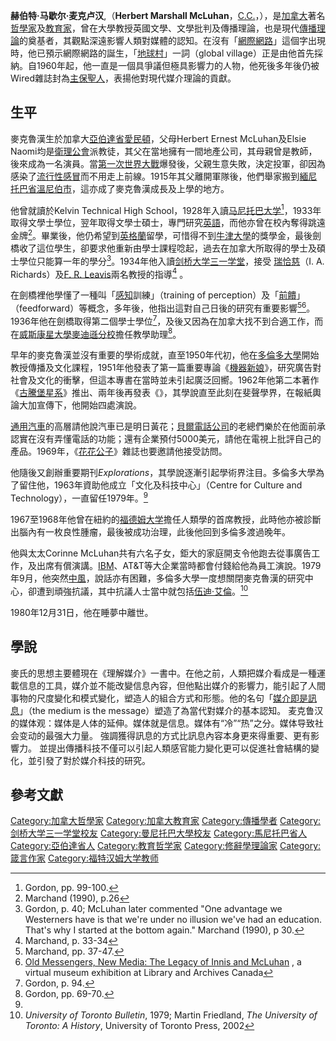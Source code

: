 {{noteTA
|1=zh-cn:马歇尔·麦克卢汉;zh-hant:馬素·麥克魯漢;
|2=zh-cn:麦克卢汉;zh-hant:麥克魯漢;
}}
{{Infobox Person |
  name   = 马歇尔·麦克卢汉<br />（Marshall McLuhan） |
  image = Marshall McLuhan.jpg |
  birth_date  = {{birth date|1911|7|21|mf=y}} |
  birth_place = {{CAN}}[[亞伯達省|亞伯達省]][[愛民頓|愛民頓]] |
  death_date  = {{death date and age|1980|12|31|1911|7|21|mf=y}} |
  death_place = {{CAN}}[[安大略省|安大略省]][[多倫多|多倫多]] |
  alma_mater  = [[曼尼托巴大學|曼尼托巴大學]]<br />[[劍橋大學三一學堂|劍橋大學三一學堂]] |
 }}

'''赫伯特·马歇尔·麦克卢汉''',（'''Herbert Marshall McLuhan'''，[[Order_of_Canada|C.C.]]，{{bd|1911年|7月21日|1980年|12月31日|catIdx=M}}），是[[加拿大|加拿大]]著名[[哲學家|哲學家]]及[[教育家|教育家]]，曾在大學教授英國文學、文學批判及傳播理論，也是現代[[傳播學|傳播理論]]的奠基者，其觀點深遠影響人類對媒體的認知。在沒有「[[網際網路|網際網路]]」這個字出現時，他已預示網際網路的誕生，「[[地球村|地球村]]」一詞（global village）正是由他首先採納。自1960年起，他一直是一個具爭議但極具影響力的人物，他死後多年後仍被Wired雜誌封為[[主保聖人|主保聖人]]，表揚他對現代媒介理論的貢獻。

== 生平 ==
麥克魯漢生於加拿大[[亞伯達省|亞伯達省]][[愛民頓|愛民頓]]，父母Herbert Ernest McLuhan及Elsie Naomi均是[[衛理公會|衛理公會]]派教徒，其父在當地擁有一間地產公司，其母親曾是教師，後來成為一名演員。當[[第一次世界大戰|第一次世界大戰]]爆發後，父親生意失敗，決定投軍，卻因為感染了[[流行性感冒|流行性感冒]]而不用走上前線。1915年其父離開軍隊後，他們舉家搬到[[緬尼托巴省|緬尼托巴省]][[溫尼伯市|溫尼伯市]]，這亦成了麥克魯漢成長及上學的地方。

他曾就讀於Kelvin Technical High School，1928年入讀[[马尼托巴大学|马尼托巴大学]]<ref>Gordon, pp. 99-100.</ref>，1933年取得文學士學位，翌年取得文學士碩士，專門研究[[英語|英語]]，而他亦曾在校內奪得跳遠金牌<ref>Marchand (1990), p.26</ref>。畢業後，他仍希望到[[英格蘭|英格蘭]]留學，可惜得不到[[牛津大學|牛津大學]]的獎學金，最後劍橋收了這位學生，卻要求他重新由學士課程唸起，過去在加拿大所取得的學士及碩士學位只能算一年的學分<ref>Gordon, p. 40; McLuhan later commented  "One advantage we Westerners have is that we're under no illusion we've had an education.  That's why I started at the bottom again."  Marchand (1990), p 30.</ref>。1934年他入讀[[剑桥大学三一学堂|剑桥大学三一学堂]]，接受 [[瑞恰慈|瑞恰慈]]（I. A. Richards）及[[F._R._Leavis|F. R. Leavis]]兩名教授的指導<ref>Marchand, p. 33-34</ref> 。

在劍橋裡他學懂了一種叫「[[感知|感知]]訓練」（training of perception）及「[[前饋|前饋]]」（feedforward）等概念，多年後，他指出這對自己日後的研究有重要影響<ref>Marchand, pp. 37-47.</ref><ref name="LAC">[http://www.collectionscanada.ca/innis-mcluhan/ Old Messengers, New Media: The Legacy of Innis and McLuhan] {{Wayback|url=http://www.collectionscanada.ca/innis-mcluhan/ |date=20171019012924 }}, a virtual museum exhibition at Library and Archives Canada</ref>。1936年他在劍橋取得第二個學士學位<ref>Gordon, p. 94.</ref>，及後又因為在加拿大找不到合適工作，而在[[威斯康星大學麥迪遜分校|威斯康星大學麥迪遜分校]]擔任教學助理<ref>Gordon, pp. 69-70.</ref>。

早年的麥克魯漢並沒有重要的學術成就，直至1950年代初，他在[[多倫多大學|多倫多大學]]開始教授傳播及文化課程，1951年他發表了第一篇重要專論《[[機器新娘|機器新娘]]》，研究廣告對社會及文化的衝擊，但這本專書在當時並未引起廣泛回嚮。1962年他第二本著作《[[古騰堡星系|古騰堡星系]]》推出、兩年後再發表《{{le|理解媒介|Understanding Media}}》，其學說直至此刻在斐聲學界，在報紙輿論大加宣傳下，他開始四處演說。

[[通用汽車|通用汽車]]的高層請他說汽車已是明日黃花；[[貝爾電話公司|貝爾電話公司]]的老總們樂於在他面前承認實在沒有弄懂電話的功能；還有企業預付5000美元，請他在電視上批評自己的產品。1969年，《[[花花公子|花花公子]]》雜誌也要邀請他接受訪問。

他隨後又創辦重要期刊''Explorations''，其學說逐漸引起學術界注目。多倫多大學為了留住他，1963年資助他成立「文化及科技中心」（Centre for Culture and Technology），一直留任1979年。<ref name="LAC"/>  

1967至1968年他曾在紐約的[[福德姆大学|福德姆大学]]擔任人類學的首席教授，此時他亦被診斷出腦內有一枚良性腫瘤，最後被成功治理，此後他回到多倫多渡過晚年。

他與太太Corinne McLuhan共有六名子女，鉅大的家庭開支令他跑去從事廣告工作，及出席有償演講。[[IBM|IBM]]、AT&T等大企業當時都會付錢給他為員工演說。1979年9月，他突然[[中風|中風]]，說話亦有困難，多倫多大學一度想關閉麥克魯漢的研究中心，卻遭到頑強抗議，其中抗議人士當中就包括[[伍迪·艾倫|伍迪·艾倫]]。<ref>''University of Toronto Bulletin'', 1979; Martin Friedland, ''The University of Toronto: A History'', University of Toronto Press, 2002</ref>

1980年12月31日，他在睡夢中離世。

== 學說 ==
麥氏的思想主要體現在《理解媒介》一書中。在他之前，人類把媒介看成是一種運載信息的工具，媒介並不能改變信息內容，但他點出媒介的影響力，能引起了人間事物的尺度變化和模式變化，塑造人的組合方式和形態。他的名句「[[媒介即是訊息|媒介即是訊息]]」（the medium is the message）塑造了為當代對媒介的基本認知。
麦克鲁汉的媒体观：媒体是人体的延伸。媒体就是信息。媒体有“冷”“热”之分。媒体导致社会变动的最强大力量。
強調獲得訊息的方式比訊息內容本身更來得重要、更有影響力。
並提出傳播科技不僅可以引起人類感官能力變化更可以促進社會結構的變化，並引發了對於媒介科技的研究。

== 參考文獻 ==
<references/>


{{Authority control}}
{{DEFAULTSORT:McLuhan, Marshall}}

[[Category:加拿大哲學家|Category:加拿大哲學家]]
[[Category:加拿大教育家|Category:加拿大教育家]]
[[Category:傳播學者|Category:傳播學者]]
[[Category:剑桥大学三一学堂校友|Category:剑桥大学三一学堂校友]]
[[Category:曼尼托巴大學校友|Category:曼尼托巴大學校友]]
[[Category:馬尼托巴省人|Category:馬尼托巴省人]]
[[Category:亞伯達省人|Category:亞伯達省人]]
[[Category:教育哲学家|Category:教育哲学家]]
[[Category:修辭學理論家|Category:修辭學理論家]]
[[Category:箴言作家|Category:箴言作家]]
[[Category:福特汉姆大学教师|Category:福特汉姆大学教师]]